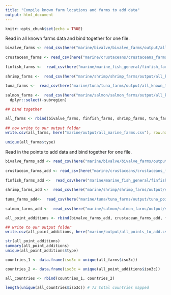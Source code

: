 ```yaml
---
title: "Compile known farm locations and farms to add data"
output: html_document
---
```


```r
knitr::opts_chunk$set(echo = TRUE)
```

Read in all known farms data and bind together for one file. 

```r
bivalve_farms <- read_csv(here("marine/bivalve/bivalve_farms/output/all_known_bivalve_farms_final.csv"))
  
crustacean_farms <- read_csv(here("marine/crustaceans/crustaceans_farms/output/all_known_crustaceans_farms_final.csv")) ## there are none
  
finfish_farms <-  read_csv(here("marine/marine_fish_general/finfish_farms/output/all_known_finfish_farms_final.csv"))
  
shrimp_farms <-  read_csv(here("marine/shrimp/shrimp_farms/output/all_known_shrimp_farms_final.csv"))
  
tuna_farms <-  read_csv(here("marine/tuna/tuna_farms/output/all_known_tuna_farms_final.csv"))
  
salmon_farms <-  read_csv(here("marine/salmon/salmon_farms/output/all_known_salmon_farms_final.csv")) %>%
  dplyr::select(-subregion)

## bind together

all_farms <- rbind(bivalve_farms, finfish_farms, shrimp_farms, tuna_farms, salmon_farms, crustacean_farms)
  
## now write to our output folder
write.csv(all_farms, here("marine/output/all_marine_farms.csv"), row.names = FALSE)
  
unique(all_farms$type)

```

Read in the points to add data and bind together for one file. 

```r
bivalve_farms_add <- read_csv(here("marine/bivalve/bivalve_farms/output/bivalve_points_to_add_final.csv"))
  
crustacean_farms_add <- read_csv(here("marine/crustaceans/crustaceans_farms/output/crustaceans_points_to_add_final.csv")) 
  
finfish_farms_add <-  read_csv(here("marine/marine_fish_general/finfish_farms/output/marine_fish_general_points_to_add_final.csv"))
  
shrimp_farms_add <-  read_csv(here("marine/shrimp/shrimp_farms/output/shrimp_points_to_add_final.csv"))
  
tuna_farms_add<-  read_csv(here("marine/tuna/tuna_farms/output/tuna_points_to_add_final.csv"))
  
salmon_farms_add <-  read_csv(here("marine/salmon/salmon_farms/output/salmon_points_to_add_final.csv"))

all_point_additions <- rbind(bivalve_farms_add, crustacean_farms_add, finfish_farms_add, shrimp_farms_add, tuna_farms_add, salmon_farms_add)

## write to our output folder
write.csv(all_point_additions, here("marine/output/all_points_to_add.csv"), row.names = FALSE)

str(all_point_additions)
summary(all_point_additions)
unique(all_point_additions$type)
```

```r
countries_1 <- data.frame(iso3c = unique(all_farms$iso3c))

countries_2 <- data.frame(iso3c = unique(all_point_additions$iso3c))

all_countries <- rbind(countries_1, countries_2)

length(unique(all_countries$iso3c)) # 73 total countries mapped 
```


